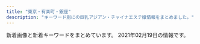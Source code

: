 ```yaml
---
title: "東京・有楽町・銀座"
description: "キーワード別にの巨乳アジアン・チャイナエステ嬢情報をまとめました。"
---
```


新着画像と新着キーワードをまとめています。
2021年02月19日の情報です。

<DmmAffiliateIns />
<KeywordTable
  shops={
    [
    {
        "url": "http://f-relaxe.net",
        "name": "For you",
        "keywords": {
            "C": 3,
            "93": 1,
            "83": 1,
            "E": 3,
            "85": 3,
            "D": 2,
            "86": 1,
            "90": 1,
            "89": 1,
            "91": 1,
            "G": 1,
            "87": 1
        },
        "station": "JR\u6771\u4eac\u99c5\u516b\u91cd\u6d32\u5317\u53e3",
        "img_links": [
            "http://f-relaxe.net/girl/024.jpg",
            "http://f-relaxe.net/girl/09a.jpg",
            "http://f-relaxe.net/girl/04.jpg",
            "http://f-relaxe.net/images/index_07.jpg",
            "http://f-relaxe.net/images/sub_12.jpg",
            "http://f-relaxe.net/girl/013.jpg",
            "http://f-relaxe.net/images/info.jpg",
            "http://f-relaxe.net/images/index_05.jpg",
            "http://f-relaxe.net/girl/010a.jpg",
            "http://f-relaxe.net/images/index_14.jpg",
            "http://f-relaxe.net/images/index_13.jpg",
            "http://f-relaxe.net/images/index_04.jpg",
            "http://f-relaxe.net/girl/08a.jpg",
            "http://f-relaxe.net/images/02.jpg",
            "http://f-relaxe.net/images/index_06.jpg",
            "http://f-relaxe.net/images/index_09.jpg",
            "http://f-relaxe.net/girl/011a.jpg",
            "http://f-relaxe.net/images/index_10.jpg",
            "http://f-relaxe.net/images/index_16.jpg",
            "http://f-relaxe.net/images/rec_11.jpg",
            "http://f-relaxe.net/girl/02.jpg",
            "http://f-relaxe.net/images/staff_11.jpg",
            "http://f-relaxe.net/images/line.jpg",
            "http://f-relaxe.net/images/index_12.jpg",
            "http://f-relaxe.net/girl/07a.jpg",
            "http://f-relaxe.net/images/index_03.jpg",
            "http://f-relaxe.net/girl/07.jpg",
            "http://f-relaxe.net/girl/011.jpg",
            "http://f-relaxe.net/images/03.jpg",
            "http://f-relaxe.net/images/index_08.jpg",
            "http://f-relaxe.net/images/index_119.jpg",
            "http://f-relaxe.net/images/01.jpg",
            "http://f-relaxe.net/images/info_11.jpg",
            "http://f-relaxe.net/images/index_18.jpg",
            "http://f-relaxe.net/images/rec.jpg",
            "http://f-relaxe.net/girl/017.jpg",
            "http://f-relaxe.net/girl/00.jpg",
            "http://f-relaxe.net/images/sub_10.jpg",
            "http://f-relaxe.net/girl/09.jpg",
            "http://f-relaxe.net/girl/08.jpg",
            "http://f-relaxe.net/girl/013a.jpg",
            "http://f-relaxe.net/girl/012a.jpg",
            "http://f-relaxe.net/images/index_17.jpg",
            "http://f-relaxe.net/images/sub_15.jpg",
            "http://f-relaxe.net/girl/010.jpg",
            "http://f-relaxe.net/girl/02a.jpg",
            "http://f-relaxe.net/girl/012.jpg",
            "http://f-relaxe.net/images/index_01.jpg"
        ]
    },
    {
        "name": "PRIME\u30fb\u30d7\u30e9\u30a4\u30e0",
        "station": "\u99ac\u55b0\u753a\u99c51\u756a\u51fa\u53e3",
        "img_links": [
            "http://prime-relax.work/img/link20067.jpg",
            "http://prime-relax.work/sp/img/sys.jpg",
            "http://prime-relax.work/img/sta11.jpg",
            "http://prime-relax.work/sp/img/info.jpg",
            "http://prime-relax.work/sp/img/pc.jpg",
            "http://prime-relax.work/sp/img/t-r.jpg",
            "http://prime-relax.work/img/sta14.jpg",
            "http://prime-relax.work/sp/img/p-8.jpg",
            "http://prime-relax.work/sp/img/sta14.jpg",
            "http://prime-relax.work/sp/img/t-o.jpg",
            "http://prime-relax.work/img/sta7.jpg",
            "http://prime-relax.work/sp/img/add.jpg",
            "http://prime-relax.work/sp/img/sta5.jpg",
            "http://prime-relax.work/img/st7.jpg",
            "http://prime-relax.work/sp/img/pic.jpg",
            "http://prime-relax.work/sp/img/add3.jpg",
            "http://prime-relax.work/img/bottom-.png",
            "http://prime-relax.work/img/sta13.jpg",
            "http://prime-relax.work/img/head.jpg",
            "http://prime-relax.work/img/sta5.jpg",
            "http://prime-relax.work/img/st07.jpg",
            "http://prime-relax.work/img/body-.jpg",
            "http://prime-relax.work/img/IMG_1699.jpg",
            "http://prime-relax.work/img/sta8.jpg",
            "http://prime-relax.work/sp/img/sta12.jpg",
            "http://prime-relax.work/sp/img/p-9.jpg",
            "http://prime-relax.work/img/st14.jpg",
            "http://prime-relax.work/sp/img/t-a.jpg",
            "http://prime-relax.work/img/st5.jpg",
            "http://prime-relax.work/sp/img/time.jpg",
            "http://prime-relax.work/sp/img/t-t.jpg",
            "http://prime-relax.work/img/st8.jpg",
            "http://prime-relax.work/img/st08.jpg",
            "http://prime-relax.work/img/st04.jpg",
            "http://prime-relax.work/img/link10033.jpg",
            "http://prime-relax.work/sp/img/sta13.jpg",
            "http://prime-relax.work/img/link300100.jpg",
            "http://prime-relax.work/sp/img/tit.jpg",
            "http://prime-relax.work/img/st4.jpg",
            "http://prime-relax.work/sp/img/sta4.jpg",
            "http://prime-relax.work/img/st013.jpg",
            "http://prime-relax.work/sp/img/tel.jpg",
            "http://prime-relax.work/sp/img/sta11.jpg",
            "http://prime-relax.work/img/st11.jpg",
            "http://prime-relax.work/img/sta12.jpg",
            "http://prime-relax.work/sp/img/botton.jpg",
            "http://prime-relax.work/sp/img/p-7.jpg",
            "http://prime-relax.work/sp/img/cam.jpg",
            "http://prime-relax.work/sp/img/sta9.jpg",
            "http://prime-relax.work/img/sys.jpg",
            "http://prime-relax.work/img/mo.png",
            "http://prime-relax.work/img/IMG_1675.jpg",
            "http://prime-relax.work/img/IMG_1709.jpg",
            "http://prime-relax.work/img/st9.jpg",
            "http://prime-relax.work/img/st014.jpg",
            "http://prime-relax.work/img/bottom.png",
            "http://prime-relax.work/sp/img/add2.jpg",
            "http://prime-relax.work/img/link-.jpg",
            "http://prime-relax.work/img/eve.jpg",
            "http://prime-relax.work/img/st13.jpg",
            "http://prime-relax.work/sp/img/t-s.jpg",
            "http://prime-relax.work/sp/img/sta7.jpg",
            "http://prime-relax.work/img/st12.jpg",
            "http://prime-relax.work/sp/img/sta8.jpg",
            "http://prime-relax.work/img/IMG_1667.jpg",
            "http://prime-relax.work/img/sta9.jpg",
            "http://prime-relax.work/img/sta4.jpg"
        ],
        "keywords": {
            "D": 10,
            "C": 7,
            "86": 7,
            "E": 1,
            "82": 1,
            "87": 4,
            "84": 5,
            "88": 1
        },
        "url": "http://prime-relax.work/"
    },
    {
        "name": "\u5feb\u9069\u5802",
        "keywords": {},
        "url": "http://kaitekido.eei.jp/",
        "station": "\u516b\u4e01\u5800\u99c5B2\u51fa\u53e3",
        "img_links": [
            "http://b.hatena.ne.jp/images/v4/public/add/hatenabookmark_ios7.png",
            "http://\u30a2\u30b8\u30a2\u30f3\u30a8\u30b9\u30c6.biz/images/88-31.jpg",
            "http://b.hatena.ne.jp/images/v4/public/add/hatenabookmark_android.png",
            "https://b.st-hatena.com/images/entry-button/button-only@2x.png",
            "https://www.hatena.ne.jp/images/wwwridge/help@2x.png",
            "https://www.hatena.ne.jp/images/wwwridge/ok@2x.png",
            "http://momipara.jp/img/link/momi88.jpg",
            "http://asian.mensesthe.tokyo/wp-content/uploads/2016/01/7CzXuAWe.jpg",
            "https://b.hatena.ne.jp/images/v4/public/add/hatenabookmark_android.png",
            "https://www.hatena.ne.jp/images/wwwridge/ng@2x.png",
            "https://b.hatena.ne.jp/images/v4/public/add/hatenabookmark_ios7.png"
        ]
    },
    {
        "keywords": {
            "86": 4,
            "85": 10,
            "C": 14,
            "88": 6,
            "D": 6
        },
        "name": "\u3086\u3089\u308a\u9999",
        "station": "\u6c34\u5929\u5bae\u524d\u99c58\u756a\u51fa\u53e3",
        "img_links": [
            "http://yurarika.work/staff/mirai.jpg",
            "http://yurarika.work/staff/rara1.jpg",
            "http://yurarika.work/staff/mika2.jpg",
            "http://yurarika.work/staff/mirai2.jpg",
            "http://yurarika.work/staff/rara2.jpg",
            "http://yurarika.work/staff/aya2.jpg",
            "http://yurarika.work/staff/aya.jpg",
            "http://yurarika.work/staff/rara.jpg",
            "http://yurarika.work/staff/aya1.jpg",
            "http://yurarika.work/img/all/loader.png",
            "http://yurarika.work/staff/mika.jpg",
            "http://yurarika.work/staff/mika1.jpg",
            "http://yurarika.work/staff/mirai1.jpg"
        ],
        "url": "http://yurarika.work/"
    },
    {
        "img_links": [
            "https://melodyspa.tokyo/images/st/rara2.jpg",
            "https://melodyspa.tokyo/images/st/mina.jpg",
            "https://melodyspa.tokyo/images/st/you2.jpg",
            "https://melodyspa.tokyo/images/topimage/topimage.jpg",
            "https://melodyspa.tokyo/images/st/yuna.jpg",
            "https://melodyspa.tokyo/images/st/you3.jpg",
            "https://melodyspa.tokyo/images/st/you.jpg",
            "https://melodyspa.tokyo/images/st/miho.jpg",
            "https://melodyspa.tokyo/images/st/yuna2.jpg",
            "https://melodyspa.tokyo/images/st/mina2.jpg",
            "https://melodyspa.tokyo/images/share/pagetop.png",
            "https://melodyspa.tokyo/images/st/yuna1.jpg",
            "https://melodyspa.tokyo/images/st/ringo.jpg",
            "https://melodyspa.tokyo/images/st/risa.jpg"
        ],
        "keywords": {
            "86": 4,
            "C": 28,
            "F": 2
        },
        "station": "JR\u65b0\u65e5\u672c\u6a4b\u99c56\u756a\u51fa\u53e3",
        "url": "https://melodyspa.tokyo/",
        "name": "Melody Spa -\u30e1\u30ed\u30c7\u30a3 \u30b9\u30d1-"
    },
    {
        "station": "\u8305\u5834\u753a\u99c52\u756a\u51fa\u53e3",
        "name": "Spa Ananda",
        "keywords": {
            "C": 17,
            "E": 2,
            "D": 15
        },
        "img_links": [
            "https://kayabacho-mensesthe.com/wp/wp-content/uploads/2020/02/miyu.jpg",
            "https://kayabacho-mensesthe.com/staff/yuna-s1.jpg",
            "https://kayabacho-mensesthe.com/staff/misaki-s1.jpg",
            "https://kayabacho-mensesthe.com/wp/wp-content/uploads/2020/12/yuki.jpg",
            "https://kayabacho-mensesthe.com/wp/wp-content/uploads/2019/07/misaki.jpg",
            "https://kayabacho-mensesthe.com/staff/ayaka-s1.jpg",
            "https://kayabacho-mensesthe.com/room/room-l2.jpg",
            "https://kayabacho-mensesthe.com/images/footer-l.png",
            "https://kayabacho-mensesthe.com/images/main4.jpg",
            "https://kayabacho-mensesthe.com/images/mensesthe.jpg",
            "https://kayabacho-mensesthe.com/wp/wp-content/uploads/2020/10/aki-s1-150x150.jpg",
            "https://kayabacho-mensesthe.com/wp/wp-content/uploads/2020/11/urara3.jpg",
            "https://kayabacho-mensesthe.com/images/main1.jpg",
            "https://kayabacho-mensesthe.com/images/footer-r.png",
            "https://kayabacho-mensesthe.com/staff/rin-s1.jpg",
            "https://kayabacho-mensesthe.com/images/top1.jpg",
            "https://kayabacho-mensesthe.com/room/room-l4.jpg",
            "https://kayabacho-mensesthe.com/wp/wp-content/uploads/2020/08/ayaka-1-200x300.jpg",
            "https://kayabacho-mensesthe.com/staff/aoi-s1.jpg",
            "https://kayabacho-mensesthe.com/room/room-l3.jpg",
            "https://kayabacho-mensesthe.com/room/room-l6.jpg",
            "https://kayabacho-mensesthe.com/wp/wp-content/uploads/2019/08/mimi.jpg",
            "https://kayabacho-mensesthe.com/room/room-l1.jpg",
            "https://kayabacho-mensesthe.com/wp/wp-content/uploads/2019/12/mitsuki.jpg",
            "https://kayabacho-mensesthe.com/icon/line.png",
            "https://kayabacho-mensesthe.com/staff/miyu-s1.jpg",
            "https://kayabacho-mensesthe.com/wp/wp-content/uploads/2021/01/yuna.jpg",
            "https://kayabacho-mensesthe.com/icon/yelp.png",
            "https://kayabacho-mensesthe.com/link/mens-esthe.png",
            "https://kayabacho-mensesthe.com/images/top2.jpg",
            "https://kayabacho-mensesthe.com/room/room-l8.jpg",
            "https://kayabacho-mensesthe.com/images/clear.png",
            "https://kayabacho-mensesthe.com/icon/twitter.png",
            "https://kayabacho-mensesthe.com/images/top3.jpg",
            "https://kayabacho-mensesthe.com/staff/urara-s1.jpg",
            "https://kayabacho-mensesthe.com/wp/wp-content/uploads/2020/08/ayaka-1.jpg",
            "https://kayabacho-mensesthe.com/staff/mimi-s1.jpg",
            "https://kayabacho-mensesthe.com/images/flower.png",
            "https://kayabacho-mensesthe.com/images/main2.jpg",
            "https://kayabacho-mensesthe.com/wp/wp-content/uploads/2019/12/misaki.jpg",
            "https://kayabacho-mensesthe.com/room/room-l7.jpg",
            "https://kayabacho-mensesthe.com/wp/wp-content/uploads/2019/12/IMG_8988.jpg",
            "https://kayabacho-mensesthe.com/room/room-l5.jpg",
            "https://kayabacho-mensesthe.com/icon/facebook.png",
            "https://kayabacho-mensesthe.com/wp/wp-content/uploads/2019/12/emi.jpg",
            "https://kayabacho-mensesthe.com/staff/aki-s1.jpg",
            "https://kayabacho-mensesthe.com/staff/emi-s1.jpg",
            "https://kayabacho-mensesthe.com/images/main3.jpg",
            "https://kayabacho-mensesthe.com/staff/nao-s1.jpg"
        ],
        "url": "https://kayabacho-mensesthe.com/"
    },
    {
        "keywords": {},
        "station": "\u65b0\u65e5\u672c\u6a4b\u99c55\u756a\u51fa\u53e3",
        "name": "\u30e9\u30d5\u30a3\u30fc\u30eb",
        "img_links": [],
        "url": "http://s-este.net/"
    },
    {
        "url": "http://sweet-massage.work/",
        "name": "Sweet",
        "img_links": [
            "http://sweet-massage.work/sp/img/add.jpg",
            "http://sweet-massage.work/img/st05.jpg",
            "http://sweet-massage.work/img/st04.jpg",
            "http://sweet-massage.work/sp/img/t-a.jpg",
            "http://sweet-massage.work/img/s1.jpg",
            "http://sweet-massage.work/img/st6.jpg",
            "http://sweet-massage.work/sp/img/t-r.jpg",
            "http://sweet-massage.work/sp/img/st04.jpg",
            "http://sweet-massage.work/sp/img/tel.jpg",
            "http://sweet-massage.work/img/foot-body.jpg",
            "http://sweet-massage.work/sp/img/tit.jpg",
            "http://sweet-massage.work/sp/img/t-t.jpg",
            "http://sweet-massage.work/img/st2.jpg",
            "http://sweet-massage.work/sp/img/st03.jpg",
            "http://sweet-massage.work/img/s2.jpg",
            "http://sweet-massage.work/sp/img/s4.jpg",
            "http://sweet-massage.work/sp/img/st01.jpg",
            "http://sweet-massage.work/img/st5.jpg",
            "http://sweet-massage.work/img/sta6.jpg",
            "http://sweet-massage.work/img/st01.jpg",
            "http://sweet-massage.work/img/st1.jpg",
            "http://sweet-massage.work/sp/img/pc.jpg",
            "http://sweet-massage.work/img/st3.jpg",
            "http://sweet-massage.work/sp/img/t-o.jpg",
            "http://sweet-massage.work/img/s3.jpg",
            "http://sweet-massage.work/sp/img/st6.jpg",
            "http://sweet-massage.work/sp/img/botton.jpg",
            "http://sweet-massage.work/sp/img/st1.jpg",
            "http://sweet-massage.work/sp/img/sys.jpg",
            "http://sweet-massage.work/sp/img/st02.jpg",
            "http://sweet-massage.work/img/s4.jpg",
            "http://sweet-massage.work/img/sta2.jpg",
            "http://sweet-massage.work/img/st4.jpg",
            "http://sweet-massage.work/img/st06.jpg",
            "http://sweet-massage.work/sp/img/st06.jpg",
            "http://sweet-massage.work/sp/img/st2.jpg",
            "http://sweet-massage.work/sp/img/st4.jpg",
            "http://sweet-massage.work/img/sta5.jpg",
            "http://sweet-massage.work/sp/img/st5.jpg",
            "http://sweet-massage.work/img/sta3.jpg",
            "http://sweet-massage.work/sp/img/st05.jpg",
            "http://sweet-massage.work/img/st005.jpg",
            "http://sweet-massage.work/sp/img/pic.jpg",
            "http://sweet-massage.work/sp/img/time.jpg",
            "http://sweet-massage.work/sp/img/s3.jpg",
            "http://sweet-massage.work/img/sta4.jpg",
            "http://sweet-massage.work/sp/img/st005.jpg",
            "http://sweet-massage.work/img/mobile-1.png",
            "http://sweet-massage.work/img/m1.png",
            "http://sweet-massage.work/sp/img/add2.jpg",
            "http://sweet-massage.work/img/st02.jpg",
            "http://sweet-massage.work/img/s5.jpg",
            "http://sweet-massage.work/sp/img/s5.jpg",
            "http://sweet-massage.work/sp/img/s6.jpg",
            "http://sweet-massage.work/img/sta1.jpg",
            "http://sweet-massage.work/sp/img/st3.jpg",
            "http://sweet-massage.work/sp/img/info.jpg",
            "http://sweet-massage.work/img/st03.jpg",
            "http://sweet-massage.work/img/s6.jpg",
            "http://sweet-massage.work/sp/img/t-s.jpg"
        ],
        "station": "\u8305\u5834\u753a\u99c53\u756a\u51fa\u53e3",
        "keywords": {
            "E": 6,
            "86": 6,
            "D": 6,
            "85": 6,
            "88": 3,
            "89": 3,
            "C": 6
        }
    },
    {
        "keywords": {
            "86": 96,
            "85": 24,
            "D": 120
        },
        "url": "https://mens-esthe.jpn.vin/",
        "station": "JR\u6771\u4eac\u99c5\u516b\u91cd\u6d32\u5317\u53e3",
        "img_links": [
            "https://mens-esthe.jpn.vin/images/nav_link03.png",
            "https://mens-esthe.jpn.vin/images/tit_staff.jpg",
            "https://mens-esthe.jpn.vin/images/nav_link01.png",
            "https://mens-esthe.jpn.vin/images/nav_link07.png",
            "https://mens-esthe.jpn.vin/images/navbar-top.jpg",
            "https://mens-esthe.jpn.vin/images/nav_link06.png",
            "https://mens-esthe.jpn.vin/images/nav_link02.png",
            "https://mens-esthe.jpn.vin/images/photo_1.jpg",
            "https://mens-esthe.jpn.vin/images/sp_tit_info.jpg",
            "https://mens-esthe.jpn.vin/photos/sites/4/2020/12/2020121102483539.jpg",
            "https://mens-esthe.jpn.vin/images/tit_info.jpg",
            "https://mens-esthe.jpn.vin/images/sp_tit_link.jpg",
            "https://mens-esthe.jpn.vin/photos/sites/4/2020/12/2020121102464663.jpg",
            "https://mens-esthe.jpn.vin/images/nav_link04.png",
            "https://mens-esthe.jpn.vin/images/sp_end.png",
            "https://mens-esthe.jpn.vin/images/sp_tit_staff02.jpg",
            "https://mens-esthe.jpn.vin/images/tit_link.jpg",
            "https://mens-esthe.jpn.vin/images/top.png",
            "https://mens-esthe.jpn.vin/images/sp_tit_staff.jpg",
            "https://mens-esthe.jpn.vin/images/tit_staff02.jpg",
            "https://mens-esthe.jpn.vin/images/side_mobile.jpg",
            "https://mens-esthe.jpn.vin/images/sp_photo_1.jpg",
            "https://mens-esthe.jpn.vin/images/sp_tit_pick.jpg",
            "https://mens-esthe.jpn.vin/images/nav_link08.png",
            "https://mens-esthe.jpn.vin/images/tit_pick.jpg",
            "https://mens-esthe.jpn.vin/photos/sites/4/2020/12/2020121102462172.jpg",
            "https://mens-esthe.jpn.vin/images/tit_face.jpg",
            "https://mens-esthe.jpn.vin/images/room1.jpg",
            "https://mens-esthe.jpn.vin/photos/sites/4/2020/12/202012110248090.jpg",
            "https://mens-esthe.jpn.vin/images/nav_link05.png",
            "https://mens-esthe.jpn.vin/images/room2.jpg",
            "https://mens-esthe.jpn.vin/photos/sites/4/2020/12/2020121102501422.jpg",
            "https://mens-esthe.jpn.vin/images/end.png"
        ],
        "name": "\u6771\u4eac\u65e5\u672c\u6a4b\u30e1\u30f3\u30ba\u30a8\u30b9\u30c6"
    },
    {
        "img_links": [
            "http://cocosia-massage.work/img/st3.jpg",
            "http://cocosia-massage.work/img/sta2.jpg",
            "http://cocosia-massage.work/img/st6.jpg",
            "http://cocosia-massage.work/sp/img/st2.jpg",
            "http://cocosia-massage.work/sp/img/rec.jpg",
            "http://cocosia-massage.work/img/st4.jpg",
            "http://cocosia-massage.work/img/sta1.jpg",
            "http://cocosia-massage.work/sp/img/pc.jpg",
            "http://cocosia-massage.work/img/head2.jpg",
            "http://cocosia-massage.work/img/st2.jpg",
            "http://cocosia-massage.work/sp/img/botton.jpg",
            "http://cocosia-massage.work/img/fla-1.jpg",
            "http://cocosia-massage.work/sp/img/cam2.jpg",
            "http://cocosia-massage.work/sp/img/t-t2.jpg",
            "http://cocosia-massage.work/img/sta6.jpg",
            "http://cocosia-massage.work/sp/img/p-5.jpg",
            "http://cocosia-massage.work/sp/img/p-4.jpg",
            "http://cocosia-massage.work/sp/img/st3.jpg",
            "http://cocosia-massage.work/img/sta5.jpg",
            "http://cocosia-massage.work/sp/img/t-r.jpg",
            "http://cocosia-massage.work/img/news.jpg",
            "http://cocosia-massage.work/img/cncp.jpg",
            "http://cocosia-massage.work/img/sta4.jpg",
            "http://cocosia-massage.work/sp/img/st6.jpg",
            "http://cocosia-massage.work/img/conc.jpg",
            "http://cocosia-massage.work/img/xmas.png",
            "http://cocosia-massage.work/img/fla-2.jpg",
            "http://cocosia-massage.work/sp/img/cam1.jpg",
            "http://cocosia-massage.work/sp/img/st5.jpg",
            "http://cocosia-massage.work/sp/img/cam3.jpg",
            "http://cocosia-massage.work/sp/img/qr.jpg",
            "http://cocosia-massage.work/img/newf.jpg",
            "http://cocosia-massage.work/sp/img/sys.jpg",
            "http://cocosia-massage.work/sp/img/st1.jpg",
            "http://cocosia-massage.work/sp/img/p-6.jpg",
            "http://cocosia-massage.work/sp/img/info.jpg",
            "http://cocosia-massage.work/sp/img/st4.jpg",
            "http://cocosia-massage.work/sp/img/acc.jpg",
            "http://cocosia-massage.work/img/nos.jpg",
            "http://cocosia-massage.work/img/st1.jpg",
            "http://cocosia-massage.work/sp/img/cam4.jpg",
            "http://cocosia-massage.work/img/st5.jpg",
            "http://cocosia-massage.work/img/acc.jpg",
            "http://cocosia-massage.work/img/sta3.jpg",
            "http://cocosia-massage.work/sp/img/t-t.jpg",
            "http://cocosia-massage.work/sp/img/t-s.jpg",
            "http://cocosia-massage.work/sp/img/p-3.jpg",
            "http://cocosia-massage.work/img/r9.jpg"
        ],
        "keywords": {
            "87": 2,
            "88": 5,
            "C": 22,
            "E": 2,
            "F": 5,
            "85": 16,
            "D": 8
        },
        "station": "\u4eba\u5f62\u753a\u99c5A1\u51fa\u53e3",
        "url": "http://cocosia-massage.work/",
        "name": "COCOSIA"
    },
    {
        "keywords": {
            "86": 13,
            "E": 1,
            "D": 10,
            "C": 2
        },
        "station": "\u99ac\u55b0\u6a2a\u5c71\u99c5A2\u51fa\u53e3",
        "name": "Miss.9\uff5e\u30df\u30b9.\u30ad\u30e5\u30a6\uff5e",
        "url": "http://esthe-aroma.com/",
        "img_links": [
            "http://esthe-aroma.com/images/qrc.jpg",
            "http://esthe-aroma.com/images/cg11.jpg",
            "http://esthe-aroma.com/images/cg12.jpg",
            "http://esthe-aroma.com/images/cg05.jpg",
            "http://esthe-aroma.com/images/icon_tel.png",
            "http://esthe-aroma.com/images/photo01.jpg",
            "http://esthe-aroma.com/images/cg09.jpg",
            "http://esthe-aroma.com/images/cg02.jpg",
            "http://esthe-aroma.com/images/icon_top.png",
            "http://esthe-aroma.com/images/cg13.jpg",
            "http://esthe-aroma.com/images/cg03.jpg",
            "http://esthe-aroma.com/images/cg06.jpg",
            "http://esthe-aroma.com/images/mainImg_sub.jpg",
            "http://esthe-aroma.com/images/cg08.jpg",
            "http://esthe-aroma.com/images/icon_concept.png",
            "http://esthe-aroma.com/images/icon_staff.png",
            "http://esthe-aroma.com/images/cg04.jpg",
            "http://esthe-aroma.com/images/photo02.jpg",
            "http://esthe-aroma.com/images/cg07.jpg",
            "http://esthe-aroma.com/images/end-info.png",
            "http://esthe-aroma.com/images/cg10.jpg",
            "http://esthe-aroma.com/images/photo03.jpg",
            "http://esthe-aroma.com/images/cg01.jpg",
            "http://esthe-aroma.com/images/btn2.png",
            "http://esthe-aroma.com/images/icon_info.png"
        ]
    },
    {
        "name": "\u6975\u4e0a\u30e1\u30f3\u30ba\u30a2\u30ed\u30de\u65e5\u672c\u6a4b",
        "keywords": {},
        "url": "https://aroma.tyo.cm/",
        "station": "\u8305\u5834\u753a\u99c510\u756a\u51fa\u53e3",
        "img_links": []
    },
    {
        "station": "\u6771\u9280\u5ea7\u99c55\u756a\u51fa\u53e3",
        "keywords": {
            "87": 8,
            "C": 4,
            "90": 2,
            "D": 21,
            "86": 19,
            "85": 2,
            "\u30bb\u30af\u30b7\u30fc": 1,
            "83": 2,
            "\u5de8\u4e73": 1,
            "E": 9,
            "\u4e73": 1,
            "89": 3,
            "88": 4,
            "F": 4
        },
        "name": "\u6843\u82b1\u6c34*\u3068\u3046\u304b\u3059\u3044",
        "img_links": [
            "http://toukasui.jpn.mn/photos/sites/43/2020/10/2020101609280963.jpg",
            "http://toukasui.jpn.mn/photos/sites/49/2018/12/2018121411170742.jpg",
            "http://toukasui.jpn.mn/photos/sites/43/2020/10/2020101609280437.jpg",
            "http://toukasui.jpn.mn/photos/sites/49/2019/02/2019021519245846.jpg",
            "http://toukasui.jpn.mn/photos/sites/49/2019/07/2019070111270334.jpg",
            "http://toukasui.jpn.mn/photos/sites/43/2020/10/202010160927511.jpg",
            "http://toukasui.jpn.mn/photos/sites/43/2020/10/2020101609280622.jpg",
            "http://toukasui.jpn.mn/photos/sites/49/2019/06/2019061711394937.jpg",
            "http://toukasui.jpn.mn/photos/sites/49/2019/11/2019111002374421.jpg",
            "http://toukasui.jpn.mn/photos/sites/43/2020/10/2020101609275537.jpg",
            "http://toukasui.jpn.mn/images/top.jpg",
            "http://toukasui.jpn.mn/photos/sites/43/2020/10/202010160927570.jpg",
            "http://toukasui.jpn.mn/photos/sites/43/2020/10/2020101609280850.jpg",
            "http://toukasui.jpn.mn/photos/sites/43/2020/10/2020101609274775.jpg",
            "http://toukasui.jpn.mn/photos/sites/49/2018/11/2018111701424587.jpg",
            "http://toukasui.jpn.mn/photos/sites/43/2020/10/2020101609280628.jpg",
            "http://toukasui.jpn.mn/photos/sites/43/2020/10/2020101609275843.jpg",
            "http://toukasui.jpn.mn/photos/sites/43/2020/10/2020101609280275.jpg",
            "http://toukasui.jpn.mn/photos/sites/43/2020/10/2020101609280810.jpg",
            "http://toukasui.jpn.mn/photos/sites/43/2020/10/2020101609275658.jpg",
            "http://toukasui.jpn.mn/images/room2.jpg",
            "http://toukasui.jpn.mn/images/news.jpg",
            "http://toukasui.jpn.mn/photos/sites/43/2020/10/202010160927505.jpg",
            "http://toukasui.jpn.mn/photos/sites/43/2020/10/2020101609280453.jpg",
            "http://toukasui.jpn.mn/photos/sites/43/2020/10/2020101609275438.jpg",
            "http://toukasui.jpn.mn/photos/sites/43/2020/10/2020101609280386.jpg",
            "http://toukasui.jpn.mn/photos/sites/49/2020/09/202009151644200.jpg",
            "http://toukasui.jpn.mn/images/staff0.jpg",
            "http://toukasui.jpn.mn/photos/sites/43/2020/10/2020101609275375.jpg",
            "http://toukasui.jpn.mn/photos/sites/43/2020/10/2020101609280222.jpg",
            "http://toukasui.jpn.mn/images/s_staff.png",
            "http://toukasui.jpn.mn/photos/sites/43/2020/10/2020101609280581.jpg",
            "http://toukasui.jpn.mn/photos/sites/43/2020/10/2020101609275933.jpg",
            "http://toukasui.jpn.mn/photos/sites/43/2020/10/2020101609275028.jpg",
            "http://toukasui.jpn.mn/images/face.jpg",
            "http://toukasui.jpn.mn/photos/sites/43/2020/10/2020101609274642.jpg",
            "http://toukasui.jpn.mn/photos/sites/43/2020/10/2020101609280797.jpg",
            "http://toukasui.jpn.mn/photos/sites/49/2019/08/2019082510480041.jpg",
            "http://toukasui.jpn.mn/images/mobile.jpg",
            "http://toukasui.jpn.mn/photos/sites/49/2019/02/2019020710305082.jpg",
            "http://toukasui.jpn.mn/images/room1.jpg",
            "http://toukasui.jpn.mn/photos/sites/43/2020/10/2020101609275328.jpg",
            "http://toukasui.jpn.mn/photos/sites/49/2019/09/2019091616543823.jpg",
            "http://toukasui.jpn.mn/photos/sites/43/2020/10/2020101609280033.jpg",
            "http://toukasui.jpn.mn/photos/sites/43/2020/10/2020101609275794.jpg",
            "http://toukasui.jpn.mn/images/pick.jpg",
            "http://toukasui.jpn.mn/photos/sites/49/2019/03/2019030615101559.jpg",
            "http://toukasui.jpn.mn/photos/sites/43/2020/10/2020101609275288.jpg",
            "http://toukasui.jpn.mn/photos/sites/49/2019/08/2019081010463794.jpg",
            "http://toukasui.jpn.mn/images/room4.jpg",
            "http://toukasui.jpn.mn/photos/sites/43/2020/10/2020101609275477.jpg",
            "http://toukasui.jpn.mn/images/room3.jpg",
            "http://toukasui.jpn.mn/photos/sites/43/2020/10/2020101609275149.jpg",
            "http://toukasui.jpn.mn/photos/sites/43/2020/10/2020101609275678.jpg",
            "http://toukasui.jpn.mn/photos/sites/43/2020/10/2020101609280145.jpg",
            "http://toukasui.jpn.mn/photos/sites/43/2020/10/202010160927483.jpg",
            "http://toukasui.jpn.mn/photos/sites/43/2020/10/2020101609274796.jpg",
            "http://toukasui.jpn.mn/photos/sites/49/2018/11/2018110702420266.jpg"
        ],
        "url": "http://toukasui.jpn.mn/"
    },
    {
        "name": "\u7d05\u8449",
        "url": "http://arm-heal.com/",
        "station": "\u516b\u4e01\u5800\u99c5A5\u53e3",
        "img_links": [
            "http://arm-heal.com/pic/topimg2.png",
            "http://arm-heal.com/staff/emi/01mb.jpg",
            "http://arm-heal.com/pic/topimg5.png",
            "http://arm-heal.com/staff/miki/01mb.jpg",
            "http://arm-heal.com/staff/miya/01mb.jpg",
            "http://arm-heal.com/img/ttl_staff.jpg",
            "http://arm-heal.com/pic/topimg1.png",
            "http://arm-heal.com/pic/topimg4.png",
            "http://arm-heal.com/staff/yuki/01mb.jpg",
            "http://arm-heal.com/img/corona.png",
            "http://arm-heal.com/img/att.png",
            "http://arm-heal.com/pic/topimg3.png",
            "http://arm-heal.com/staff/emi/01.jpg",
            "http://arm-heal.com/pic/head.jpg",
            "http://arm-heal.com/staff/yuuyuu/01.jpg",
            "http://arm-heal.com/i/files/homeimg.jpg",
            "http://arm-heal.com/img/ttl_mobile.png",
            "http://arm-heal.com/staff/yuki/01.jpg",
            "http://arm-heal.com/img/ttl_rec.png",
            "http://arm-heal.com/staff/aya/01.jpg",
            "http://arm-heal.com/staff/yuuyuu/01mb.jpg",
            "http://arm-heal.com/staff/miya/01.jpg",
            "http://arm-heal.com/staff/miki/01.jpg",
            "http://arm-heal.com/staff/aya/01mb.jpg"
        ],
        "keywords": {
            "C": 15
        }
    },
    {
        "name": "Tiara-\u30c6\u30a4\u30a2\u30e9-",
        "url": "https://est-tiara.info/",
        "station": "\u6771\u9280\u5ea7\u99c5A7\u51fa\u53e3",
        "img_links": [
            "https://est-tiara.info/staffPhoto/s20201016083716.jpg",
            "https://est-tiara.info/staffPhoto/b20201016083716.jpg",
            "https://est-tiara.info/images/gallery/r6.jpg",
            "https://est-tiara.info/images/gallery/r2.jpg",
            "https://est-tiara.info/js/sliderLine/slide_prev.png",
            "https://est-tiara.info/staffPhoto/b20201016083828.jpg",
            "https://est-tiara.info/images/gallery/r4.jpg",
            "https://est-tiara.info/images/mobile.png",
            "https://est-tiara.info/images/gallery/r7.jpg",
            "https://est-tiara.info/images/gallery/r8.jpg",
            "https://est-tiara.info/images/gallery/r1.jpg",
            "https://est-tiara.info/staffPhoto/s20201016083614.jpg",
            "https://est-tiara.info/staffPhoto/s20200924141844.jpg",
            "https://est-tiara.info/js/sliderLine/slide_next.png",
            "https://est-tiara.info/staffPhoto/s20201016083828.jpg",
            "https://est-tiara.info/images/gallery/r3.jpg",
            "https://est-tiara.info/staffPhoto/s20201016083756.jpg",
            "https://est-tiara.info/staffPhoto/b20200924141844.jpg",
            "https://est-tiara.info/staffPhoto/b20201016083756.jpg",
            "https://est-tiara.info/uploadfiles/Image/campaignEstTiaraInfo.jpg",
            "https://est-tiara.info/staffPhoto/b20201016083614.jpg",
            "https://est-tiara.info/images/gallery/r5.jpg",
            "https://est-tiara.info/images/returnBtn.png"
        ],
        "keywords": {
            "E": 1,
            "D": 3,
            "89": 1,
            "C": 1
        }
    },
    {
        "img_links": [
            "http://yume-sato.blue/uploads//sites/18/2020/09/g2.jpg",
            "http://yume-sato.blue/uploads//sites/18/2020/09/g3.jpg",
            "http://yume-sato.blue/uploads//sites/18/2020/09/g6.jpg",
            "http://yume-sato.blue/uploads//sites/18/2020/09/g3-150x150.jpg",
            "http://yume-sato.blue/uploads//sites/18/2020/09/g1-150x150.jpg",
            "http://yume-sato.blue/uploads//sites/18/2020/10/g2.jpg",
            "http://yume-sato.blue/uploads//sites/18/2020/09/mobile-1.jpg",
            "http://yume-sato.blue/uploads//sites/18/2020/09/g5.jpg",
            "http://yume-sato.blue/uploads//sites/18/2020/09/g6-150x150.jpg",
            "http://yume-sato.blue/uploads//sites/18/2020/09/g2-150x150.jpg",
            "http://yume-sato.blue/uploads//sites/18/2020/09/g1.jpg",
            "http://yume-sato.blue/uploads//sites/18/2020/10/g1.jpg",
            "http://yume-sato.blue/uploads//sites/18/2020/09/s_staff.png",
            "http://yume-sato.blue/uploads//sites/18/2020/09/top.jpg",
            "http://yume-sato.blue/uploads//sites/18/2020/09/top1-1.jpg",
            "http://yume-sato.blue/uploads//sites/18/2020/09/g5-150x150.jpg",
            "http://yume-sato.blue/uploads//sites/18/2020/12/gg.jpg",
            "http://yume-sato.blue/uploads//sites/18/2020/09/news.jpg",
            "http://yume-sato.blue/uploads//sites/18/2020/09/pick.jpg",
            "http://yume-sato.blue/uploads//sites/18/2020/09/g4.jpg",
            "http://yume-sato.blue/uploads//sites/18/2020/09/g4-150x150.jpg",
            "http://yume-sato.blue/uploads//sites/18/2020/12/gg-150x150.jpg"
        ],
        "url": "http://yume-sato.blue/",
        "keywords": {},
        "station": "\u4eba\u5f62\u753a\u99c5A6",
        "name": "\u5922\u306e\u90f7"
    },
    {
        "name": "\u685c\uff5e\u3055\u304f\u3089\uff5e",
        "url": "http://sakura.relaxnabi.com/",
        "img_links": [
            "http://sakura.relaxnabi.com/css/staff/staff14a.jpg",
            "http://sakura.relaxnabi.com/css/nav/nav-003.png",
            "http://sakura.relaxnabi.com/css/nav/nav-004.png",
            "http://sakura.relaxnabi.com/css/topright02.jpg",
            "http://sakura.relaxnabi.com/css/nav/nav-006.png",
            "http://sakura.relaxnabi.com/css/topleft02.png",
            "http://sakura.relaxnabi.com/css/tel03.png",
            "http://sakura.relaxnabi.com/css/staff/staff04.jpg",
            "http://sakura.relaxnabi.com/css/topleft01.png",
            "http://sakura.relaxnabi.com/css/staff/staff02.jpg",
            "http://sakura.relaxnabi.com/css/nav/nav-005.png",
            "http://sakura.relaxnabi.com/css/nav/nav-001.png",
            "http://sakura.relaxnabi.com/css/staff/staff13.jpg",
            "http://sakura.relaxnabi.com/css/staff/staff06.jpg",
            "http://sakura.relaxnabi.com/css/nav/nav-002.png"
        ],
        "keywords": {
            "87": 2,
            "C": 4,
            "D": 3,
            "89": 3
        },
        "station": "\u8305\u5834\u753a\u99c51\u756a\u51fa\u53e3"
    },
    {
        "station": "\u7bc9\u5730\u99c52\u756a\u51fa\u53e3",
        "name": "Firework\uff5e\u30d5\u30a1\u30a4\u30a2\u30ef\u30fc\u30af\uff5e",
        "url": "http://a-smile.click/",
        "keywords": {},
        "img_links": [
            "http://a-smile.click/img/link_headimg.jpg",
            "http://a-smile.click/img/staff_headimg.jpg",
            "http://a-smile.click/img/room/photo02.jpg",
            "http://a-smile.click/img/rec_headimg.jpg",
            "http://a-smile.click/girl/4.jpg",
            "http://a-smile.click/girl/6.jpg",
            "http://a-smile.click/girl/2.jpg",
            "http://a-smile.click/img/head_img.jpg",
            "http://a-smile.click/girl/2_1.jpg",
            "http://a-smile.click/girl/3_1.jpg",
            "http://a-smile.click/img/room/photo03.jpg",
            "http://a-smile.click/img/room/photo04.jpg",
            "http://a-smile.click/girl/3.jpg",
            "http://a-smile.click/girl/5_1.jpg",
            "http://a-smile.click/img/faq_headimg.jpg",
            "http://a-smile.click/girl/1.jpg",
            "http://a-smile.click/img/tel.png",
            "http://a-smile.click/girl/1_1.jpg",
            "http://a-smile.click/img/room/photo01.jpg",
            "http://a-smile.click/girl/5.jpg",
            "http://a-smile.click/img/qr.png"
        ]
    },
    {
        "station": "JR\u6771\u4eac\u99c5\u516b\u91cd\u6d32\u53e3",
        "url": "http://koikst.xyz/",
        "img_links": [
            "http://koikst.xyz/_src/20886148/therapist-ito.jpg",
            "http://koikst.xyz/_src/20886122/up.png",
            "http://koikst.xyz/_src/20886211/07958eda583eff2b24876adf03c0a434.jpg",
            "http://koikst.xyz/_src/20885828/up.png",
            "http://koikst.xyz/_src/51067435/wechatimg725.jpg",
            "http://koikst.xyz/_src/20886010/img_3017.jpg",
            "http://koikst.xyz/_src/20886005/wechatimg35.jpg",
            "http://koikst.xyz/_src/20886006/wechatimg36.jpg",
            "http://koikst.xyz/_src/20886287/9c88380aa0315ec9292225a3223d62d9.jpg",
            "http://koikst.xyz/_src/51067433/wechatimg726.jpg",
            "http://koikst.xyz/_src/20886035/up.png",
            "http://koikst.xyz/_src/20886063/index_36.png",
            "http://koikst.xyz/_src/21089124/img20180325193504865361.png",
            "http://sunflower.jp.net/6.jpg",
            "http://koikst.xyz/_src/20885997/up.png",
            "http://koikst.xyz/_src/51067437/wechatimg724.jpg",
            "http://koikst.xyz/_src/20885811/up.png",
            "http://koikst.xyz/_src/20886008/_k3_6019.jpg",
            "http://sunflower.jp.net/3.jpg",
            "http://koikst.xyz/_src/20886310/wechatimg405.jpg",
            "http://koikst.xyz/_src/20886092/therapist-ito.jpg",
            "http://koikst.xyz/_src/20886229/_dsf0778_pp.jpg",
            "http://koikst.xyz/_src/20885836/sign.jpg",
            "http://koikst.xyz/_src/20886103/up.png",
            "http://koikst.xyz/_src/20886059/sign.png",
            "http://koikst.xyz/_src/20886062/index_35.png",
            "http://koikst.xyz/_src/20886308/t02200330_0640096013249885015.jpg",
            "http://sunflower.jp.net/1.jpg",
            "http://koikst.xyz/_src/20886009/img_2917.jpg",
            "http://koikst.xyz/_src/20886300/media-20170919.jpg",
            "http://koikst.xyz/_src/20886066/slider2.png",
            "http://koikst.xyz/_src/20886111/_dsf0778_pp.jpg",
            "http://koikst.xyz/_src/20885845/up.png",
            "http://koikst.xyz/_src/20886303/07958eda583eff2b24876adf03c0a434.jpg",
            "http://koikst.xyz/_src/20886222/up.png",
            "http://koikst.xyz/_src/20886007/_k3_6020.jpg",
            "http://koikst.xyz/_src/20886019/up.png",
            "http://koikst.xyz/_src/20886231/_dsf0770_pp.jpg",
            "http://koikst.xyz/_src/20886235/t02200330_0640096013249885015.jpg",
            "http://koikst.xyz/_src/20886060/index_33.png",
            "http://koikst.xyz/_src/20886064/index_37.png",
            "http://koikst.xyz/_src/20886065/index_38.png",
            "http://koikst.xyz/_src/20886305/therapist-ito.jpg",
            "http://koikst.xyz/_src/20991736/t02200330_0640096013249885015.jpg",
            "http://sunflower.jp.net/2.jpg",
            "http://koikst.xyz/_src/51067440/wechatimg723.jpg",
            "http://koikst.xyz/_src/20886058/sign.png",
            "http://koikst.xyz/_src/20886283/img20170527114635169213.png",
            "http://koikst.xyz/_src/20886233/906ab10dd05fdcaee1fa99bd6e5779ea.jpg",
            "http://koikst.xyz/_src/20886061/index_34.png",
            "http://koikst.xyz/_src/20885809/www.cman.png",
            "http://sunflower.jp.net/5.jpg"
        ],
        "name": "\u60a0",
        "keywords": {
            "85": 2,
            "89": 3,
            "C": 2,
            "E": 3
        }
    },
    {
        "station": "\u9280\u5ea7\u99c5A5\u51fa\u53e3",
        "url": "https://angel-love.tyo.cm/",
        "keywords": {
            "86": 5,
            "85": 5,
            "87": 10,
            "D": 20
        },
        "img_links": [
            "https://angel-love.tyo.cm/images/s_staff.png",
            "https://angel-love.tyo.cm/images/room4.jpg",
            "https://angel-love.tyo.cm/photos/sites/27/2021/02/2021021606344273.jpg",
            "https://angel-love.tyo.cm/images/news_bj1.jpg",
            "https://angel-love.tyo.cm/photos/sites/27/2021/02/2021021603162127.jpg",
            "https://angel-love.tyo.cm/images/top.jpg",
            "https://angel-love.tyo.cm/images/mobile.jpg",
            "https://angel-love.tyo.cm/images/s1.jpg",
            "https://angel-love.tyo.cm/images/info.jpg",
            "https://angel-love.tyo.cm/images/room1.jpg",
            "https://angel-love.tyo.cm/images/s_news.jpg",
            "https://angel-love.tyo.cm/images/news_bj3.jpg",
            "https://angel-love.tyo.cm/photos/sites/27/2021/02/2021021603162366.jpg",
            "https://angel-love.tyo.cm/images/s3.jpg",
            "https://angel-love.tyo.cm/images/room2.jpg",
            "https://angel-love.tyo.cm/images/room3.jpg",
            "https://angel-love.tyo.cm/photos/sites/27/2021/02/2021021606263617.jpg",
            "https://angel-love.tyo.cm/photos/sites/27/2021/02/2021021603212172.jpg"
        ],
        "name": "Angel Love"
    },
    {
        "url": "http://luna-shine.info/",
        "keywords": {
            "G": 6,
            "\u80f8": 2,
            "84": 3,
            "89": 21,
            "F": 6,
            "81": 3,
            "82": 3,
            "88": 21,
            "87": 12,
            "85": 6,
            "C": 12,
            "86": 6,
            "D": 30,
            "\u30bb\u30af\u30b7\u30fc": 1,
            "E": 13
        },
        "img_links": [
            "http://luna-shine.info/uploads/lunashine/2013/01/room-11.jpg",
            "http://luna-shine.info/uploads/lunashine/2013/01/img_0427_e589afe69cac-276x368.jpg",
            "http://luna-shine.info/uploads/lunashine/2019/04/bottom.jpg",
            "http://luna-shine.info/uploads/lunashine/2013/10/e38182e38286e381bf3_e589afe69cac.jpg",
            "http://luna-shine.info/uploads/lunashine/2013/11/e381afe3828be3818b-1000x1333.jpg",
            "http://luna-shine.info/uploads/lunashine/2015/03/12344780f_e589afe69cac.jpg",
            "http://luna-shine.info/uploads/lunashine/2018/05/2.jpg",
            "http://luna-shine.info/uploads/lunashine/2013/01/room-6.jpg",
            "http://luna-shine.info/uploads/lunashine/2019/05/e5beaee4bfa1e59bbee78987_20190517131309.jpg",
            "http://luna-shine.info/uploads/lunashine/2019/03/e5beaee4bfa1e59bbee78987_201903161627476.jpg",
            "http://luna-shine.info/uploads/lunashine/2019/05/e5beaee4bfa1e59bbee78987_201905171313091.jpg",
            "http://luna-shine.info/uploads/lunashine/2019/01/e5beaee4bfa1e59bbee78987_20190124144601.jpg",
            "http://luna-shine.info/uploads/lunashine/2015/03/8dbe4d07b4f1258c30f14b30e60c1466.png",
            "http://luna-shine.info/uploads/lunashine/2015/03/171f728230a16701d87b9e61ba70edf8.png",
            "http://luna-shine.info/uploads/lunashine/images/new_d.jpg",
            "http://luna-shine.info/uploads/lunashine/2015/01/2_e589afe69cac.jpg",
            "http://luna-shine.info/uploads/lunashine/2013/01/room-5.jpg",
            "http://luna-shine.info/uploads/lunashine/2014/05/naomi1-276x3584.jpg",
            "http://luna-shine.info/uploads/lunashine/2014/05/naomi1-276x3583.jpg",
            "http://luna-shine.info/uploads/lunashine/2019/04/e5beaee4bfa1e59bbee78987_2019031616274791.jpg",
            "http://luna-shine.info/uploads/lunashine/2015/03/11111.jpg",
            "http://luna-shine.info/uploads/lunashine/images/no-photo.jpg",
            "http://luna-shine.info/uploads/lunashine/2013/03/img_0522_e589afe69cac-1000x1333.jpg",
            "http://luna-shine.info/uploads/lunashine/2014/06/9c1b42356edc1bb51d040e0a1783fa97.png",
            "http://luna-shine.info/uploads/lunashine/2012/12/topview0.jpg",
            "http://luna-shine.info/uploads/lunashine/2015/04/1111_e589afe69cac1.jpg",
            "http://luna-shine.info/uploads/lunashine/2017/04/22221.jpg",
            "http://luna-shine.info/uploads/lunashine/2015/01/11.jpg",
            "http://luna-shine.info/uploads/lunashine/2013/10/e381bfe3818d2_e589afe69cac.jpg",
            "http://luna-shine.info/uploads/lunashine/2019/04/e5beaee4bfa1e59bbee78987_201903161627475.jpg",
            "http://luna-shine.info/uploads/lunashine/2015/03/123.jpg",
            "http://luna-shine.info/uploads/lunashine/images/picup.png",
            "http://luna-shine.info/uploads/lunashine/2015/12/qqe59bbee7898720151214133747.jpg",
            "http://luna-shine.info/uploads/lunashine/2012/12/topview3.jpg",
            "http://luna-shine.info/uploads/lunashine/2014/06/image-15.jpeg",
            "http://luna-shine.info/uploads/lunashine/2016/11/31.jpg",
            "http://luna-shine.info/uploads/lunashine/2014/06/image-14.jpeg",
            "http://luna-shine.info/uploads/lunashine/2012/12/topview4.jpg",
            "http://luna-shine.info/uploads/lunashine/2019/12/e5beaee4bfa1e59bbee78987_201912071546181.jpg",
            "http://luna-shine.info/uploads/lunashine/2012/12/mobile.jpg",
            "http://luna-shine.info/uploads/lunashine/2019/04/flash1.jpg",
            "http://luna-shine.info/uploads/lunashine/images/new_tit.jpg",
            "http://luna-shine.info/uploads/lunashine/2020/01/e5beaee4bfa1e59bbee78987_20190517131309.jpg",
            "http://luna-shine.info/uploads/lunashine/images/rq01.jpg",
            "http://luna-shine.info/uploads/lunashine/2013/10/e381bfe382841_e589afe69cac.jpg",
            "http://luna-shine.info/uploads/lunashine/2013/01/room-10.jpg",
            "http://luna-shine.info/uploads/lunashine/2015/04/1111_e589afe69cac.jpg",
            "http://luna-shine.info/uploads/lunashine/2019/04/tel.jpg",
            "http://luna-shine.info/uploads/lunashine/2019/12/e5beaee4bfa1e59bbee78987_20191207154634.jpg",
            "http://luna-shine.info/uploads/lunashine/2013/05/p1020464_e589afe69cac.jpg",
            "http://luna-shine.info/uploads/lunashine/2013/01/room-3.jpg",
            "http://luna-shine.info/uploads/lunashine/2015/09/1-12041z120344c1_e589afe69cac_e589afe69cac.jpg",
            "http://luna-shine.info/uploads/lunashine/2013/11/e381afe3828be3818befbc92-1000x1333.jpg",
            "http://luna-shine.info/uploads/lunashine/2016/12/img_4240.jpg",
            "http://luna-shine.info/uploads/lunashine/2019/07/qqe59bbee78987201504181707251.jpg",
            "http://luna-shine.info/uploads/lunashine/2013/01/img_0370_e589afe69cac-276x368.jpg",
            "http://luna-shine.info/uploads/lunashine/2013/01/room-8.jpg",
            "http://luna-shine.info/uploads/lunashine/2012/12/topview1.jpg",
            "http://luna-shine.info/uploads/lunashine/2013/10/e381bfe38286e3818d-5_e589afe69cac.jpg",
            "http://luna-shine.info/uploads/lunashine/2013/01/room-7.jpg",
            "http://luna-shine.info/uploads/lunashine/2014/04/image_e589afe69cac.png",
            "http://luna-shine.info/uploads/lunashine/2013/01/qiu-1.jpg",
            "http://luna-shine.info/uploads/lunashine/2013/10/4_e589afe69cac.jpg",
            "http://luna-shine.info/uploads/lunashine/2015/01/0.jpg",
            "http://luna-shine.info/uploads/lunashine/2012/12/mailmaka.jpg",
            "http://luna-shine.info/uploads/lunashine/2013/01/room-2.jpg",
            "http://luna-shine.info/uploads/lunashine/2013/01/room-9.jpg",
            "http://luna-shine.info/uploads/lunashine/images/rq03.jpg",
            "http://luna-shine.info/uploads/lunashine/2019/04/e5beaee4bfa1e59bbee78987_201903161627478.jpg",
            "http://luna-shine.info/uploads/lunashine/2014/05/22.jpg",
            "http://luna-shine.info/uploads/lunashine/2015/06/image1-266x4001.jpg",
            "http://luna-shine.info/uploads/lunashine/2013/01/room-1.jpg",
            "http://luna-shine.info/uploads/lunashine/2019/03/e5beaee4bfa1e59bbee78987_201903141535171.jpg"
        ],
        "station": "\u5c0f\u4f1d\u99ac\u753a\u99c53\u756a\u51fa\u53e3",
        "name": "\u30eb\u30ca\u30b7\u30e3\u30a4\u30f3"
    },
    {
        "img_links": [
            "http://www.hitomebore.esjp.info/files/015.jpg",
            "http://www.hitomebore.esjp.info/files/009.jpg",
            "http://www.hitomebore.esjp.info/images/m1.jpg",
            "http://www.hitomebore.esjp.info/images/m3.jpg",
            "http://www.hitomebore.esjp.info/images/mainImg_sub.jpg",
            "http://www.hitomebore.esjp.info/images/btn2.png",
            "http://www.hitomebore.esjp.info/files/016.jpg",
            "http://www.hitomebore.esjp.info/files/014.jpg",
            "http://www.hitomebore.esjp.info/files/012.jpg",
            "http://www.hitomebore.esjp.info/files/007.jpg",
            "http://www.hitomebore.esjp.info/files/002.jpg",
            "http://www.hitomebore.esjp.info/images/m2.jpg",
            "http://www.hitomebore.esjp.info/images/mainImg2.jpg",
            "http://www.hitomebore.esjp.info/files/008.jpg",
            "http://www.hitomebore.esjp.info/images/m4.jpg",
            "http://www.hitomebore.esjp.info/files/013.jpg",
            "http://www.hitomebore.esjp.info/files/011.jpg",
            "http://www.hitomebore.esjp.info/files/010.jpg"
        ],
        "url": "http://www.hitomebore.esjp.info/",
        "keywords": {
            "85": 6,
            "87": 6,
            "C": 6,
            "88": 3,
            "D": 27,
            "86": 18
        },
        "station": "\u65b0\u5bcc\u753a\u99c53\u756a\u51fa\u53e3",
        "name": "\u3072\u3068\u3081\u307c\u308c"
    },
    {
        "img_links": [
            "https://ningyocho-esthe.work/images/dream/staff/imgapp_1.jpg",
            "https://ningyocho-esthe.work/images/dream/staff/13.jpg",
            "https://ningyocho-esthe.work/images/dream/staff/1.jpg",
            "https://ningyocho-esthe.work/images/dream/staff/2.jpg",
            "https://ningyocho-esthe.work/images/dream/staff/imgapp_3.jpg",
            "https://ningyocho-esthe.work/images/dream/common/gallery_01.png",
            "https://ningyocho-esthe.work/images/dream/home/image_02.png",
            "https://ningyocho-esthe.work/images/dream/common/credit_01.png",
            "https://ningyocho-esthe.work/images/dream/common/header_info.png",
            "https://ningyocho-esthe.work/images/dream/common/gallery_03.png",
            "https://ningyocho-esthe.work/images/dream/staff/imgapp6.jpg",
            "https://ningyocho-esthe.work/images/dream/common/gallery_10.png",
            "https://ningyocho-esthe.work/images/dream/home/teaser.png",
            "https://ningyocho-esthe.work/images/dream/common/gallery_09.png",
            "https://ningyocho-esthe.work/images/dream/common/gallery_08.png",
            "https://ningyocho-esthe.work/images/dream/staff/3.jpg",
            "https://ningyocho-esthe.work/images/dream/common/gallery_06.png",
            "https://ningyocho-esthe.work/images/dream/common/side_bnr_02.png",
            "https://ningyocho-esthe.work/images/dream/home/image_03.png",
            "https://ningyocho-esthe.work/images/dream/common/gallery_07.png",
            "https://ningyocho-esthe.work/images/dream/common/credit_03.png",
            "https://ningyocho-esthe.work/images/dream/staff/\u30ca\u30ca.jpg",
            "https://ningyocho-esthe.work/images/dream/common/gallery_04.png",
            "https://ningyocho-esthe.work/images/dream/common/header_phone_pc.png",
            "https://ningyocho-esthe.work/images/dream/staff/\u3042\u307f.jpg",
            "https://ningyocho-esthe.work/images/dream/common/side_bnr_01.png",
            "https://ningyocho-esthe.work/images/dream/common/credit_02.png",
            "https://ningyocho-esthe.work/images/dream/common/gallery_02.png",
            "https://ningyocho-esthe.work/images/dream/common/gallery_05.png",
            "https://ningyocho-esthe.work/images/dream/home/image_01.png"
        ],
        "name": "Dream",
        "keywords": {
            "\u30bb\u30af\u30b7\u30fc": 3,
            "88": 1
        },
        "station": "\u4eba\u5f62\u753a\u99c5A1\u51fa\u53e3",
        "url": "https://ningyocho-esthe.work/"
    },
    {
        "img_links": [
            "http://www.comodo.relaxjp.info/files/013-03.jpg",
            "http://www.comodo.relaxjp.info/files/010.jpg",
            "http://www.comodo.relaxjp.info/files/009.jpg",
            "http://www.comodo.relaxjp.info/files/008.jpg",
            "http://www.comodo.relaxjp.info/files/007-02.jpg",
            "http://www.comodo.relaxjp.info/images/s_news.jpg",
            "http://www.comodo.relaxjp.info/files/007-03.jpg",
            "http://www.comodo.relaxjp.info/images/top.png",
            "http://www.comodo.relaxjp.info/files/008-03.jpg",
            "http://www.comodo.relaxjp.info/files/013-02.jpg",
            "http://www.comodo.relaxjp.info/images/bj3.jpg",
            "http://www.comodo.relaxjp.info/files/012.jpg",
            "http://www.comodo.relaxjp.info/files/008-02.jpg",
            "http://www.comodo.relaxjp.info/files/007.jpg",
            "http://www.comodo.relaxjp.info/files/011-02.jpg",
            "http://www.comodo.relaxjp.info/images/s_link.jpg",
            "http://www.comodo.relaxjp.info/files/012-03.jpg",
            "http://www.comodo.relaxjp.info/files/009-02.jpg",
            "http://www.comodo.relaxjp.info/files/013.jpg",
            "http://www.comodo.relaxjp.info/images/s_staff.jpg",
            "http://www.comodo.relaxjp.info/files/011.jpg",
            "http://www.comodo.relaxjp.info/files/012-02.jpg",
            "http://www.comodo.relaxjp.info/files/010-03.jpg",
            "http://www.comodo.relaxjp.info/files/009-03.jpg",
            "http://www.comodo.relaxjp.info/files/010-02.jpg",
            "http://www.comodo.relaxjp.info/images/bj1.jpg",
            "http://www.comodo.relaxjp.info/images/hua.jpg",
            "http://www.comodo.relaxjp.info/images/s_info.jpg",
            "http://www.comodo.relaxjp.info/files/011-03.jpg"
        ],
        "name": "COMODO -\u30b3\u30e2\u30c9-",
        "station": "\u99ac\u55b0\u6a2a\u5c71\u99c5A2\u51fa\u53e3",
        "url": "http://www.comodo.relaxjp.info/",
        "keywords": {
            "87": 6,
            "86": 1,
            "D": 7
        }
    },
    {
        "name": "\u30a2\u30ed\u30de\u30a2\u30ea\u30a2",
        "station": "\u6c34\u5929\u5bae\u524d\u99c56\u756a\u51fa\u53e3",
        "img_links": [
            "http://e-berry.work/sp/staff/rina.jpg",
            "http://e-berry.work/images/rec1.jpg",
            "http://e-berry.work/sp/images/int1.png",
            "http://e-berry.work/sp/images/b1.jpg",
            "http://e-berry.work/sp/images/head.jpg",
            "http://e-berry.work/img/moka1.jpg",
            "http://e-berry.work/sp/images/rec1.jpg",
            "http://e-berry.work/sp/staff/natumi.jpg",
            "http://e-berry.work/staff/aya.jpg",
            "http://e-berry.work/sp/images/newsb.png",
            "http://e-berry.work/img/yoko1.jpg",
            "http://e-berry.work/images/tgirl.jpg",
            "http://e-berry.work/staff/natumi.jpg",
            "http://e-berry.work/images/sys3.jpg",
            "http://e-berry.work/sp/img/rina1.jpg",
            "http://e-berry.work/staff/rina.jpg",
            "http://e-berry.work/sp/staff/ayumi.jpg",
            "http://e-berry.work/sp/images/sys1.png",
            "http://e-berry.work/sp/images/concept.jpg",
            "http://e-berry.work/img/hikari1.jpg",
            "http://e-berry.work/sp/staff/aya.jpg",
            "http://e-berry.work/sp/images/sys3.png",
            "http://e-berry.work/images/9.jpg",
            "http://e-berry.work/sp/img/yoko1.jpg",
            "http://e-berry.work/sp/staff/nene.jpg",
            "http://e-berry.work/images/b1.jpg",
            "http://e-berry.work/images/b2.jpg",
            "http://e-berry.work/sp/images/staff_t.png",
            "http://e-berry.work/img/nene1.jpg",
            "http://e-berry.work/staff/ayumi.jpg",
            "http://e-berry.work/sp/images/int2.png",
            "http://e-berry.work/sp/images/9.jpg",
            "http://e-berry.work/sp/img/moka1.jpg",
            "http://e-berry.work/sp/images/news.png",
            "http://e-berry.work/images/concept.jpg",
            "http://e-berry.work/images/news_t.jpg",
            "http://e-berry.work/img/aya1.jpg",
            "http://e-berry.work/staff/ai.jpg",
            "http://e-berry.work/sp/images/footer.jpg",
            "http://e-berry.work/images/10.jpg",
            "http://e-berry.work/sp/img/natumi1.jpg",
            "http://e-berry.work/sp/images/newface.png",
            "http://e-berry.work/sp/staff/moka.jpg",
            "http://e-berry.work/images/interior_t.jpg",
            "http://e-berry.work/sp/images/interior_t.png",
            "http://e-berry.work/sp/images/b2.jpg",
            "http://e-berry.work/sp/staff/haruka.jpg",
            "http://e-berry.work/staff/hikari.jpg",
            "http://e-berry.work/images/newface.jpg",
            "http://e-berry.work/sp/img/ai1.jpg",
            "http://e-berry.work/img/haruka1.jpg",
            "http://e-berry.work/images/ac1.jpg",
            "http://e-berry.work/images/int1.jpg",
            "http://e-berry.work/images/rec2.jpg",
            "http://e-berry.work/sp/img/ayumi1.jpg",
            "http://e-berry.work/images/int2.jpg",
            "http://e-berry.work/images/sys2.jpg",
            "http://e-berry.work/sp/img/hikari1.jpg",
            "http://e-berry.work/images/sm.jpg",
            "http://e-berry.work/img/natumi1.jpg",
            "http://e-berry.work/sp/img/haruka1.jpg",
            "http://e-berry.work/sp/staff/ai.jpg",
            "http://e-berry.work/sp/images/10.jpg",
            "http://e-berry.work/sp/img/aya1.jpg",
            "http://e-berry.work/images/sys1.jpg",
            "http://e-berry.work/img/ai1.jpg",
            "http://e-berry.work/staff/moka.jpg",
            "http://e-berry.work/images/head.jpg",
            "http://e-berry.work/sp/images/sys2.png",
            "http://e-berry.work/sp/staff/yoko.jpg",
            "http://e-berry.work/img/ayumi1.jpg",
            "http://e-berry.work/images/newsb.png",
            "http://e-berry.work/sp/images/topgirl.png",
            "http://e-berry.work/staff/nene.jpg",
            "http://e-berry.work/staff/haruka.jpg",
            "http://e-berry.work/sp/images/ac1.jpg",
            "http://e-berry.work/sp/staff/hikari.jpg",
            "http://e-berry.work/img/rina1.jpg",
            "http://e-berry.work/sp/images/rec2.png",
            "http://e-berry.work/images/staff_t.jpg",
            "http://e-berry.work/sp/img/nene1.jpg",
            "http://e-berry.work/staff/yoko.jpg",
            "http://e-berry.work/sp/images/tel.png"
        ],
        "keywords": {},
        "url": "http://e-berry.work/index.html"
    },
    {
        "name": "\u5143\u6c17\u30e2\u30ea\u30e2\u30ea",
        "img_links": [
            "http://www.kayabatyo-massage.work/images/recruit/req_03.jpg",
            "http://www.kayabatyo-massage.work/images/recruit/point_05.png",
            "http://www.kayabatyo-massage.work/images/recruit/nagare_03.jpg",
            "http://www.kayabatyo-massage.work/images/recruit/point_08.png",
            "http://www.kayabatyo-massage.work/images/recruit/nagare_01.jpg",
            "http://www.kayabatyo-massage.work/images/head_interior.jpg",
            "http://www.kayabatyo-massage.work/images/recruit/nagare_05.png",
            "http://www.kayabatyo-massage.work/images/no_image.jpg",
            "http://www.kayabatyo-massage.work/staff/nanami.jpg",
            "http://www.kayabatyo-massage.work/images/recruit/point_04.png",
            "http://www.kayabatyo-massage.work/images/recruit/sp_mainvisual.jpg",
            "http://www.kayabatyo-massage.work/images/recruit/point_09.png",
            "http://www.kayabatyo-massage.work/images/recruit/nagare_02.jpg",
            "http://www.kayabatyo-massage.work/images/mainvisual_01.jpg",
            "http://www.kayabatyo-massage.work/staff/kaoru.jpg",
            "http://www.kayabatyo-massage.work/images/recruit/point_07.png",
            "http://www.kayabatyo-massage.work/images/recruit/nagare_06.png",
            "http://www.kayabatyo-massage.work/images/icon_ranking_02.png",
            "http://www.kayabatyo-massage.work/images/icon_ranking_03.png",
            "http://www.kayabatyo-massage.work/images/sw_home.png",
            "http://www.kayabatyo-massage.work/images/recruit/point_03.png",
            "http://www.kayabatyo-massage.work/images/head_therapist.jpg",
            "http://www.kayabatyo-massage.work/images/icon_new.png",
            "http://www.kayabatyo-massage.work/images/recruit/point_06.png",
            "http://www.kayabatyo-massage.work/images/trigger.jpg",
            "http://www.kayabatyo-massage.work/images/sw_tel.png",
            "http://www.kayabatyo-massage.work/staff/hinata.jpg",
            "http://www.kayabatyo-massage.work/images/mainvisual_02_s.jpg",
            "http://www.kayabatyo-massage.work/images/mainvisual_02.jpg",
            "http://www.kayabatyo-massage.work/images/recruit/message_03.png",
            "http://www.kayabatyo-massage.work/images/mainvisual_01_s.jpg",
            "http://www.kayabatyo-massage.work/images/icon_ranking_01.png",
            "http://www.kayabatyo-massage.work/images/recruit/nagare_07.png"
        ],
        "keywords": {},
        "url": "http://www.kayabatyo-massage.work/",
        "station": "\u8305\u5834\u753a\u99c511\u756a\u51fa\u53e3"
    },
    {
        "station": "\u65b0\u5bcc\u753a\u99c5",
        "name": "\u7652\u3057\u306e\u6d77",
        "url": "http://xn--vckg5a5c7c8c1czd.in.net/",
        "keywords": {
            "E": 4,
            "D": 16,
            "86": 20
        },
        "img_links": [
            "http://xn--vckg5a5c7c8c1czd.in.net/images/slider/slide2.jpg",
            "http://xn--vckg5a5c7c8c1czd.in.net/images/staff_images/cg5.jpg",
            "http://xn--vckg5a5c7c8c1czd.in.net/images/staff_images/cg14.jpg",
            "http://xn--vckg5a5c7c8c1czd.in.net/images/staff_images/top_small_16.jpg",
            "http://xn--vckg5a5c7c8c1czd.in.net/images/slider/slide2s.jpg",
            "http://xn--vckg5a5c7c8c1czd.in.net/images/staff_images/top_small_17.jpg",
            "http://xn--vckg5a5c7c8c1czd.in.net/images/staff_images/top_small_1.jpg",
            "http://xn--vckg5a5c7c8c1czd.in.net/images/slider/slide3.jpg",
            "http://xn--vckg5a5c7c8c1czd.in.net/images/staff_images/cg1.jpg",
            "http://xn--vckg5a5c7c8c1czd.in.net/images/an_2_06.jpg",
            "http://xn--vckg5a5c7c8c1czd.in.net/images/an_2_07.jpg",
            "http://xn--vckg5a5c7c8c1czd.in.net/images/staff_images/top_small_14.jpg",
            "http://xn--vckg5a5c7c8c1czd.in.net/images/slider/slide1.jpg",
            "http://xn--vckg5a5c7c8c1czd.in.net/images/staff_images/cg16.jpg",
            "http://xn--vckg5a5c7c8c1czd.in.net/images/staff_images/top_small_5.jpg",
            "http://xn--vckg5a5c7c8c1czd.in.net/images/an_1_04.jpg",
            "http://xn--vckg5a5c7c8c1czd.in.net/images/an_2_05.jpg",
            "http://xn--vckg5a5c7c8c1czd.in.net/images/slider/slide3s.jpg",
            "http://xn--vckg5a5c7c8c1czd.in.net/images/no.png",
            "http://xn--vckg5a5c7c8c1czd.in.net/images/an_1_03.jpg",
            "http://xn--vckg5a5c7c8c1czd.in.net/images/slider/slide1s.jpg",
            "http://xn--vckg5a5c7c8c1czd.in.net/images/an_1_07.jpg",
            "http://xn--vckg5a5c7c8c1czd.in.net/images/staff_images/cg17.jpg",
            "http://xn--vckg5a5c7c8c1czd.in.net/images/an_2_02.jpg",
            "http://xn--vckg5a5c7c8c1czd.in.net/images/an_1_02.jpg",
            "http://xn--vckg5a5c7c8c1czd.in.net/images/index_01.jpg",
            "http://xn--vckg5a5c7c8c1czd.in.net/images/an_1_06.jpg",
            "http://xn--vckg5a5c7c8c1czd.in.net/images/an_2_03.jpg",
            "http://xn--vckg5a5c7c8c1czd.in.net/images/QRcode.jpg",
            "http://xn--vckg5a5c7c8c1czd.in.net/images/an_2_04.jpg"
        ]
    },
    {
        "url": "http://missyou-esthe.com/",
        "keywords": {
            "85": 2,
            "87": 4,
            "86": 14
        },
        "img_links": [
            "http://missyou-esthe.com/img/tt4.jpg",
            "http://missyou-esthe.com/img/eve.jpg",
            "http://missyou-esthe.com/img/lin.jpg",
            "http://missyou-esthe.com/img/cg10.jpg",
            "http://missyou-esthe.com/img/cg03.jpg",
            "http://missyou-esthe.com/img/tt12.jpg",
            "http://missyou-esthe.com/img/cg05.jpg",
            "http://missyou-esthe.com/img/tt17.jpg",
            "http://missyou-esthe.com/img/cg11.jpg",
            "http://missyou-esthe.com/img/cg07.jpg",
            "http://missyou-esthe.com/img/f.jpg",
            "http://missyou-esthe.com/img/tt16.jpg",
            "http://missyou-esthe.com/img/tt18.jpg",
            "http://missyou-esthe.com/img/t3.jpg",
            "http://missyou-esthe.com/img/no.png",
            "http://missyou-esthe.com/img/cg01.jpg",
            "http://missyou-esthe.com/img/tt19.jpg",
            "http://missyou-esthe.com/img/cg14.jpg",
            "http://missyou-esthe.com/img/tt1.jpg",
            "http://missyou-esthe.com/img/t2.jpg",
            "http://missyou-esthe.com/img/tt15.jpg",
            "http://missyou-esthe.com/img/tt11.jpg",
            "http://missyou-esthe.com/img/tt2.jpg",
            "http://missyou-esthe.com/img/cg13.jpg",
            "http://missyou-esthe.com/img/tt21.jpg",
            "http://missyou-esthe.com/img/t1.jpg",
            "http://missyou-esthe.com/img/f1.jpg",
            "http://missyou-esthe.com/img/cg04.jpg",
            "http://missyou-esthe.com/img/tt20.jpg",
            "http://missyou-esthe.com/img/cg08.jpg",
            "http://missyou-esthe.com/img/mr1.jpg",
            "http://missyou-esthe.com/img/tt14.jpg",
            "http://missyou-esthe.com/img/tt13.jpg",
            "http://missyou-esthe.com/img/cg09.jpg",
            "http://missyou-esthe.com/img/cg02.jpg",
            "http://missyou-esthe.com/img/cg06.jpg",
            "http://missyou-esthe.com/img/cg091.jpg"
        ],
        "station": "\u65b0\u5bcc\u753a\u99c53\u756a\u51fa\u53e3",
        "name": "Lotus\uff5e\u30ed\u30fc\u30bf\u30b9\uff5e"
    },
    {
        "img_links": [
            "http://seifukulure.esnavi.work/6.jpg",
            "http://seifukulure.esnavi.work/2/uploadimg/1613302769.jpeg",
            "http://seifukulure.esnavi.work/nei5.jpg",
            "http://seifukulure.esnavi.work/s_staff.png",
            "http://seifukulure.esnavi.work/biaoti.jpg",
            "http://seifukulure.esnavi.work/massage1.png",
            "http://seifukulure.esnavi.work/2/uploadimg/1613302903.jpeg",
            "http://seifukulure.esnavi.work/2/uploadimg/1613302622.jpeg",
            "http://seifukulure.esnavi.work/2/uploadimg/1613286179.jpeg",
            "http://seifukulure.esnavi.work/top.png",
            "http://seifukulure.esnavi.work/nei_bj3.jpg",
            "http://seifukulure.esnavi.work/news.png",
            "http://seifukulure.esnavi.work/2.png",
            "http://seifukulure.esnavi.work/2/uploadimg/1600448020.jpeg",
            "http://seifukulure.esnavi.work/s_massage.png",
            "http://seifukulure.esnavi.work/nei3.jpg",
            "http://seifukulure.esnavi.work/1.png",
            "http://seifukulure.esnavi.work/staff1.jpg",
            "http://seifukulure.esnavi.work/int2.png"
        ],
        "url": "http://seifukulure.esnavi.work/",
        "keywords": {
            "89": 2,
            "88": 1,
            "92": 1,
            "90": 1
        },
        "name": "\u5236\u670d\u306e\u8a98\u60d1",
        "station": "JR\u99ac\u55b0\u753a\u99c5"
    },
    {
        "url": "http://tokyo-relaxtime.asia/",
        "station": "\u6771\u65e5\u672c\u6a4b\u99c5A2\u51fa\u53e3",
        "name": "Evergrace-\u30a8\u30d0\u30fc\u30b0\u30ec\u30fc\u30b9-",
        "keywords": {},
        "img_links": [
            "http://tokyo-relaxtime.asia/img/cast/yuka-04.jpg",
            "http://tokyo-relaxtime.asia/img/cast/alice-04.jpg",
            "http://tokyo-relaxtime.asia/img/slick/st-3.jpg",
            "http://tokyo-relaxtime.asia/img/cast/yui-02.jpg",
            "http://tokyo-relaxtime.asia/img/cast/miki-02.jpg",
            "http://tokyo-relaxtime.asia/img/cast/yui-04.jpg",
            "http://tokyo-relaxtime.asia/img/cast/yuka-02.jpg",
            "http://tokyo-relaxtime.asia/img/cast/ami-01.jpg",
            "http://tokyo-relaxtime.asia/img/cast/ai-02.jpg",
            "http://tokyo-relaxtime.asia/img/slick/st-1.jpg",
            "http://tokyo-relaxtime.asia/img/slick/st-5.jpg",
            "http://tokyo-relaxtime.asia/img/slick/st-4.jpg",
            "http://tokyo-relaxtime.asia/img/cast/momo-04.jpg",
            "http://tokyo-relaxtime.asia/img/cast/ai-01.jpg",
            "http://tokyo-relaxtime.asia/img/cast/ai-03.jpg",
            "http://tokyo-relaxtime.asia/img/cast/ai-04.jpg",
            "http://tokyo-relaxtime.asia/img/cast/ami-04.jpg",
            "http://tokyo-relaxtime.asia/img/interior/corridor-1.jpg",
            "http://tokyo-relaxtime.asia/img/cast/alice-01.jpg",
            "http://tokyo-relaxtime.asia/img/cast/yuka-03.jpg",
            "http://tokyo-relaxtime.asia/img/cast/alice-03.jpg",
            "http://tokyo-relaxtime.asia/img/tw_mark.png",
            "http://tokyo-relaxtime.asia/img/cast/ami-02.jpg",
            "http://tokyo-relaxtime.asia/img/cast/momo-02.jpg",
            "http://tokyo-relaxtime.asia/img/cast/yui-01.jpg",
            "http://tokyo-relaxtime.asia/img/cast/miki-03.jpg",
            "http://tokyo-relaxtime.asia/img/slick/st-6.jpg",
            "http://tokyo-relaxtime.asia/img/cast/yui-03.jpg",
            "http://tokyo-relaxtime.asia/img/cast/miki-01.jpg",
            "http://tokyo-relaxtime.asia/img/cast/yuka-01.jpg",
            "http://tokyo-relaxtime.asia/img/cast/miki-04.jpg",
            "http://tokyo-relaxtime.asia/img/cast/alice-02.jpg",
            "http://tokyo-relaxtime.asia/img/cast/ami-03.jpg",
            "http://tokyo-relaxtime.asia/img/cast/momo-01.jpg",
            "http://tokyo-relaxtime.asia/img/interior/lobby-1.jpg",
            "http://tokyo-relaxtime.asia/img/cast/momo-03.jpg"
        ]
    }
]
}
/>
<DmmAffiliateScript />

